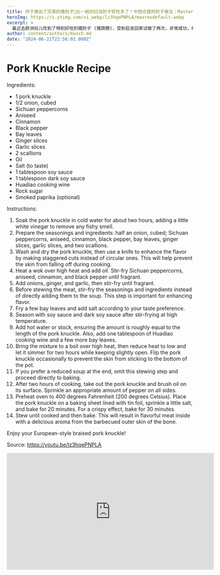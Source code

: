 ```yaml
---
title: 终于做出了完美的猪肘子💯比一般的红烧肘子好吃多了！中西合璧的肘子做法｜Mastered The Perfect Pork Hock/Pork Knuckle Recipe
heroImg: https://i.ytimg.com/vi_webp/lz3hqePNPLA/maxresdefault.webp
excerpt: >
  最近去欧洲玩儿吃到了特别好吃的猪肘子 (猪蹄膀)，受到启发回家试做了两次，非常成功，味道比餐馆的还好吃。
author: content/authors/munch.md
date: "2024-06-21T22:56:02.000Z"
---
```


# Pork Knuckle Recipe

Ingredients:

- 1 pork knuckle
- 1/2 onion, cubed
- Sichuan peppercorns
- Aniseed
- Cinnamon
- Black pepper
- Bay leaves
- Ginger slices
- Garlic slices
- 2 scallions
- Oil
- Salt (to taste)
- 1 tablespoon soy sauce
- 1 tablespoon dark soy sauce
- Huadiao cooking wine
- Rock sugar
- Smoked paprika (optional)

Instructions:

1. Soak the pork knuckle in cold water for about two hours, adding a little white vinegar to remove any fishy smell.
2. Prepare the seasonings and ingredients: half an onion, cubed; Sichuan peppercorns, aniseed, cinnamon, black pepper, bay leaves, ginger slices, garlic slices, and two scallions.
3. Wash and dry the pork knuckle, then use a knife to enhance the flavor by making staggered cuts instead of circular ones. This will help prevent the skin from falling off during cooking.
4. Heat a wok over high heat and add oil. Stir-fry Sichuan peppercorns, aniseed, cinnamon, and black pepper until fragrant.
5. Add onions, ginger, and garlic, then stir-fry until fragrant.
6. Before stewing the meat, stir-fry the seasonings and ingredients instead of directly adding them to the soup. This step is important for enhancing flavor.
7. Fry a few bay leaves and add salt according to your taste preference.
8. Season with soy sauce and dark soy sauce after stir-frying at high temperature.
9. Add hot water or stock, ensuring the amount is roughly equal to the length of the pork knuckle. Also, add one tablespoon of Huadiao cooking wine and a few more bay leaves.
10. Bring the mixture to a boil over high heat, then reduce heat to low and let it simmer for two hours while keeping slightly open. Flip the pork knuckle occasionally to prevent the skin from sticking to the bottom of the pot.
11. If you prefer a reduced soup at the end, omit this stewing step and proceed directly to baking.
12. After two hours of cooking, take out the pork knuckle and brush oil on its surface. Sprinkle an appropriate amount of pepper on all sides.
13. Preheat oven to 400 degrees Fahrenheit (200 degrees Celsius). Place the pork knuckle on a baking sheet lined with tin foil, sprinkle a little salt, and bake for 20 minutes. For a crispy effect, bake for 30 minutes.
14. Stew until cooked and then bake. This will result in flavorful meat inside with a delicious aroma from the barbecued outer skin of the bone.

Enjoy your European-style braised pork knuckle!

Source: https://youtu.be/lz3hqePNPLA

<iframe
  width="560"
  height="315"
  src="https://www.youtube.com/embed/lz3hqePNPLA"
  frameborder="0"
  allowfullscreen
></iframe>
